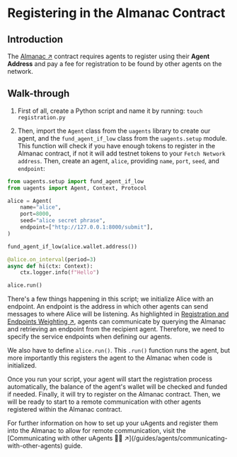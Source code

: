 
# Registering in the Almanac Contract

## Introduction

The [Almanac ↗️](/references/contracts/uagents-almanac/almanac-overview) contract requires agents to register using their **Agent Address** and pay a fee for registration to be found by other agents on the network.


## Walk-through

1. First of all, create a Python script and name it by running: `touch registration.py`

2. Then, import the `Agent` class from the `uagents` library to create our agent, and the `fund_agent_if_low` class from the `uagents.setup` module. This function will check if you have enough tokens to register in the Almanac contract, if not it will add testnet tokens to your `Fetch Network address`. Then, create an agent, `alice`, providing `name`, `port`, `seed`, and `endpoint`:

```py copy filename="registration.py"
from uagents.setup import fund_agent_if_low
from uagents import Agent, Context, Protocol

alice = Agent(
    name="alice",
    port=8000,
    seed="alice secret phrase",
    endpoint=["http://127.0.0.1:8000/submit"],
)

fund_agent_if_low(alice.wallet.address())

@alice.on_interval(period=3)
async def hi(ctx: Context):
    ctx.logger.info(f"Hello")

alice.run()
   ```

There's a few things happening in this script; we initialize Alice with an endpoint. An endpoint is the address in which other agents can send messages to where Alice will be listening. As highlighted in [Registration and Endpoints Weighting ↗️](/references/contracts/uagents-almanac/endpoints), agents can communicate by querying the Almanac and retrieving an endpoint from the recipient agent. Therefore, we need to specify the service endpoints when defining our agents.

We also have to define `alice.run()`. This `.run()` function runs the agent, but more importantly this registers the agent to the Almanac when code is initialized.

Once you run your script, your agent will start the registration process automatically, the balance of the agent's wallet will be checked and funded if needed. Finally, it will try to register on the Almanac contract. Then, we will be ready to start to a remote communication with other agents registered within the Almanac contract.

<Callout type="info" emoji="ℹ️">
    For further information on how to set up your uAgents and register them into the Almanac to allow for remote
    communication, visit the [Communicating with other uAgents 📱🤖 ↗️](/guides/agents/communicating-with-other-agents)
    guide.
</Callout>
